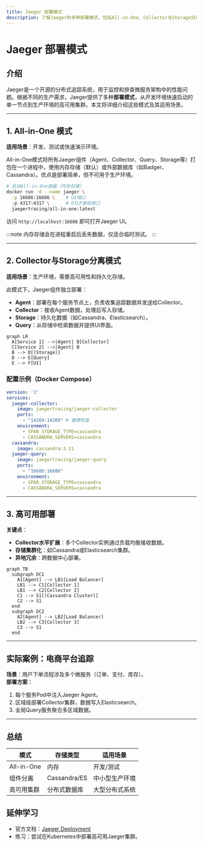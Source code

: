 ```yaml
---
title: Jaeger 部署模式
description: 了解Jaeger的多种部署模式，包括All-in-One、Collector与Storage分离等架构，以及如何根据场景选择最佳方案。
---
```


# Jaeger 部署模式

## 介绍

Jaeger是一个开源的分布式追踪系统，用于监控和排查微服务架构中的性能问题。根据不同的生产需求，Jaeger提供了多种**部署模式**，从开发环境快速启动的单一节点到生产环境的高可用集群。本文将详细介绍这些模式及其适用场景。

---

## 1. All-in-One 模式

**适用场景**：开发、测试或快速演示环境。

All-in-One模式将所有Jaeger组件（Agent、Collector、Query、Storage等）打包在一个进程中，使用内存存储（默认）或外部数据库（如Badger、Cassandra）。优点是部署简单，但不可用于生产环境。

```bash
# 启动All-in-One容器（内存存储）
docker run -d --name jaeger \
  -p 16686:16686 \    # UI端口
  -p 4317:4317 \      # OTLP接收端口
  jaegertracing/all-in-one:latest
```

访问 `http://localhost:16686` 即可打开Jaeger UI。

:::note
内存存储会在进程重启后丢失数据，仅适合临时测试。
:::

---

## 2. Collector与Storage分离模式

**适用场景**：生产环境，需要高可用性和持久化存储。

此模式下，Jaeger组件独立部署：
- **Agent**：部署在每个服务节点上，负责收集追踪数据并发送给Collector。
- **Collector**：接收Agent数据，处理后写入存储。
- **Storage**：持久化数据（如Cassandra、Elasticsearch）。
- **Query**：从存储中检索数据并提供UI界面。

```mermaid
graph LR
  A[Service 1] -->|Agent| B[Collector]
  C[Service 2] -->|Agent| B
  B --> D[(Storage)]
  D --> E[Query]
  E --> F[UI]
```

### 配置示例（Docker Compose）
```yaml
version: '3'
services:
  jaeger-collector:
    image: jaegertracing/jaeger-collector
    ports:
      - "14269:14269" # 健康检查
    environment:
      - SPAN_STORAGE_TYPE=cassandra
      - CASSANDRA_SERVERS=cassandra
  cassandra:
    image: cassandra:3.11
  jaeger-query:
    image: jaegertracing/jaeger-query
    ports:
      - "16686:16686"
    environment:
      - SPAN_STORAGE_TYPE=cassandra
      - CASSANDRA_SERVERS=cassandra
```

---

## 3. 高可用部署

**关键点**：
- **Collector水平扩展**：多个Collector实例通过负载均衡接收数据。
- **存储集群化**：如Cassandra或Elasticsearch集群。
- **异地冗余**：跨数据中心部署。

```mermaid
graph TB
  subgraph DC1
    A1[Agent] --> LB1[Load Balancer]
    LB1 --> C1[Collector 1]
    LB1 --> C2[Collector 2]
    C1 --> S1[(Cassandra Cluster)]
    C2 --> S1
  end
  subgraph DC2
    A2[Agent] --> LB2[Load Balancer]
    LB2 --> C3[Collector 3]
    C3 --> S1
  end
```

---

## 实际案例：电商平台追踪

**场景**：用户下单流程涉及多个微服务（订单、支付、库存）。  
**部署方案**：
1. 每个服务Pod中注入Jaeger Agent。
2. 区域级部署Collector集群，数据写入Elasticsearch。
3. 全局Query服务聚合多区域数据。

---

## 总结

| 模式            | 存储类型       | 适用场景         |
|-----------------|---------------|------------------|
| All-in-One      | 内存          | 开发/测试        |
| 组件分离        | Cassandra/ES  | 中小型生产环境   |
| 高可用集群      | 分布式数据库  | 大型分布式系统   |

## 延伸学习
- 官方文档：[Jaeger Deployment](https://www.jaegertracing.io/docs/latest/deployment/)
- 练习：尝试在Kubernetes中部署高可用Jaeger集群。